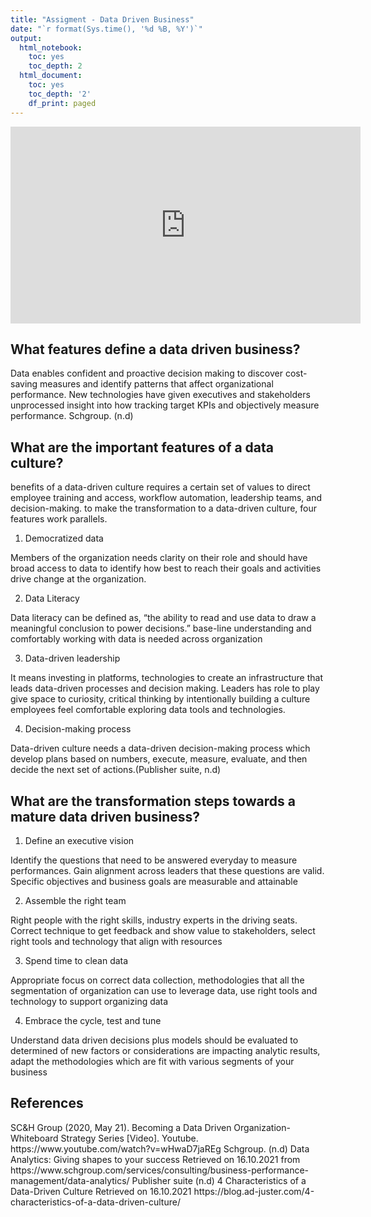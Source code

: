 ```yaml
---
title: "Assigment - Data Driven Business"
date: "`r format(Sys.time(), '%d %B, %Y')`"
output:
  html_notebook:
    toc: yes
    toc_depth: 2
  html_document:
    toc: yes
    toc_depth: '2'
    df_print: paged
---
```


<iframe width="560" height="315" src="https://www.youtube.com/embed/wHwaD7jaREg" title="YouTube video player" frameborder="0" allow="accelerometer; autoplay; clipboard-write; encrypted-media; gyroscope; picture-in-picture" allowfullscreen></iframe>


## What features define a data driven business?

Data enables confident and proactive decision making to discover cost-saving measures and identify patterns that affect organizational performance. New technologies have given executives and stakeholders unprocessed insight into how tracking target KPIs and objectively measure performance. Schgroup. (n.d) 

## What are the important features of a data culture?

benefits of a data-driven culture requires a certain set of values to direct employee training and access, workflow automation, leadership teams, and decision-making. to make the transformation to a data-driven culture, four features work parallels.

1. Democratized data

Members of the organization needs clarity on their role and should have broad access to data to identify how best to reach their goals and activities drive change at the organization. 

2. Data Literacy

Data literacy can be defined as, “the ability to read and use data to draw a meaningful conclusion to power decisions.” base-line understanding and comfortably working with data is needed across organization 

3. Data-driven leadership

It means investing in platforms, technologies to create an infrastructure that leads data-driven processes and decision making. Leaders has role to play give space to curiosity, critical thinking by intentionally building a culture employees feel comfortable exploring data tools and technologies.

4. Decision-making process

Data-driven culture needs a data-driven decision-making process which develop plans based on numbers, execute, measure, evaluate, and then decide the next set of actions.(Publisher suite, n.d)


## What are the transformation steps towards a mature data driven business?

1.	Define an executive vision

Identify the questions that need to be answered everyday to measure performances. Gain alignment across leaders that these questions are valid. Specific objectives and business goals are measurable and attainable 

2.	Assemble the right team

Right people with the right skills, industry experts in the driving seats. Correct technique to get feedback and show value to stakeholders, select right tools and technology that align with resources 

3.	Spend time to clean data

Appropriate focus on correct data collection, methodologies that all the segmentation of organization can use to leverage data, use right tools and technology to support organizing data

4.	Embrace the cycle, test and tune

Understand data driven decisions plus models should be evaluated to determined of new factors or considerations are impacting analytic results, adapt the methodologies which are fit with various segments of your business

## References

SC&H Group (2020, May 21). Becoming a Data Driven Organization-Whiteboard Strategy Series [Video]. Youtube. https://www.youtube.com/watch?v=wHwaD7jaREg
Schgroup. (n.d) Data Analytics: Giving shapes to your success Retrieved on 16.10.2021 from https://www.schgroup.com/services/consulting/business-performance-management/data-analytics/
Publisher suite (n.d) 4 Characteristics of a Data-Driven Culture Retrieved on 16.10.2021  https://blog.ad-juster.com/4-characteristics-of-a-data-driven-culture/

